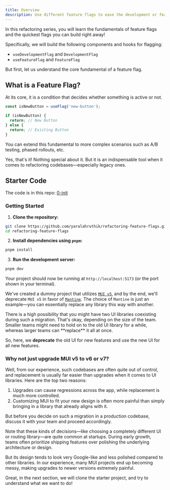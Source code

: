 ```yaml
---
title: Overview
description: Use different feature flags to ease the development or feature release process.
---
```


<VideoEmbed
  id="MyEAsukNlYQ"
  title="Learn Feature Flags | useFeatureFlag | FeatureFlag | Client-Side Feature Flagging | Frontend Hire"
/>

In this refactoring series, you will learn the fundamentals of feature flags and the quickest flags you can build right away!

Specifically, we will build the following components and hooks for flagging:

- `useDevelopmentFlag` and `DevelopmentFlag`
- `useFeatureFlag` and `FeatureFlag`

But first, let us understand the core fundamental of a feature flag.

## What is a Feature Flag?

At its core, it is a condition that decides whether something is active or not.

```ts
const isNewButton = useFlag('new-button');

if (isNewButton) {
  return; // New Button
} else {
  return; // Existing Button
}
```

You can extend this fundamental to more complex scenarios such as A/B testing, phased rollouts, etc.

Yes, that's it! Nothing special about it. But it is an indispensable tool when it comes to refactoring codebases—especially legacy ones.

## Starter Code

The code is in this repo: [0-init](https://github.com/yaralahruthik/refactoring-feature-flags)

### Getting Started

1. **Clone the repository:**

```sh
git clone https://github.com/yaralahruthik/refactoring-feature-flags.git
cd refactoring-feature-flags
```

2. **Install dependencies using `pnpm`:**

```sh
pnpm install
```

3. **Run the development server:**

```sh
pnpm dev
```

Your project should now be running at `http://localhost:5173` (or the port shown in your terminal).

We've created a dummy project that utilizes [`MUI v5`](https://v5.mui.com/material-ui/getting-started/), and by the end, we'll deprecate `MUI v5` in favor of [`Mantine`](https://mantine.dev/). The choice of `Mantine` is just an example—you can essentially replace any library this way with another.

<Callout title='Deprecation or Replacement?'>
  There is a high possibility that you might have two UI libraries coexisting during such a migration. That's okay, depending on the size of the team. Smaller teams might need to hold on to the old UI library for a while, whereas larger teams can **replace** it all at once.

So, here, we **deprecate** the old UI for new features and use the new UI for all new features.

</Callout>

### Why not just upgrade MUI v5 to v6 or v7?

Well, from our experience, such codebases are often quite out of control, and replacement is usually far easier than upgrades when it comes to UI libraries. Here are the top two reasons:

1. Upgrades can cause regressions across the app, while replacement is much more controlled.
2. Customizing MUI to fit your new design is often more painful than simply bringing in a library that already aligns with it.

But before you decide on such a migration in a production codebase, discuss it with your team and proceed accordingly.

Note that these kinds of decisions—like choosing a completely different UI or routing library—are quite common at startups. During early growth, teams often prioritize shipping features over polishing the underlying architecture or design.

<Callout title="Material UI is a great library" type="warn">
  But its design tends to look very Google-like and less polished compared to
  other libraries. In our experience, many MUI projects end up becoming messy,
  making upgrades to newer versions extremely painful.
</Callout>

Great, in the next section, we will clone the starter project, and try to understand what we want to do!
